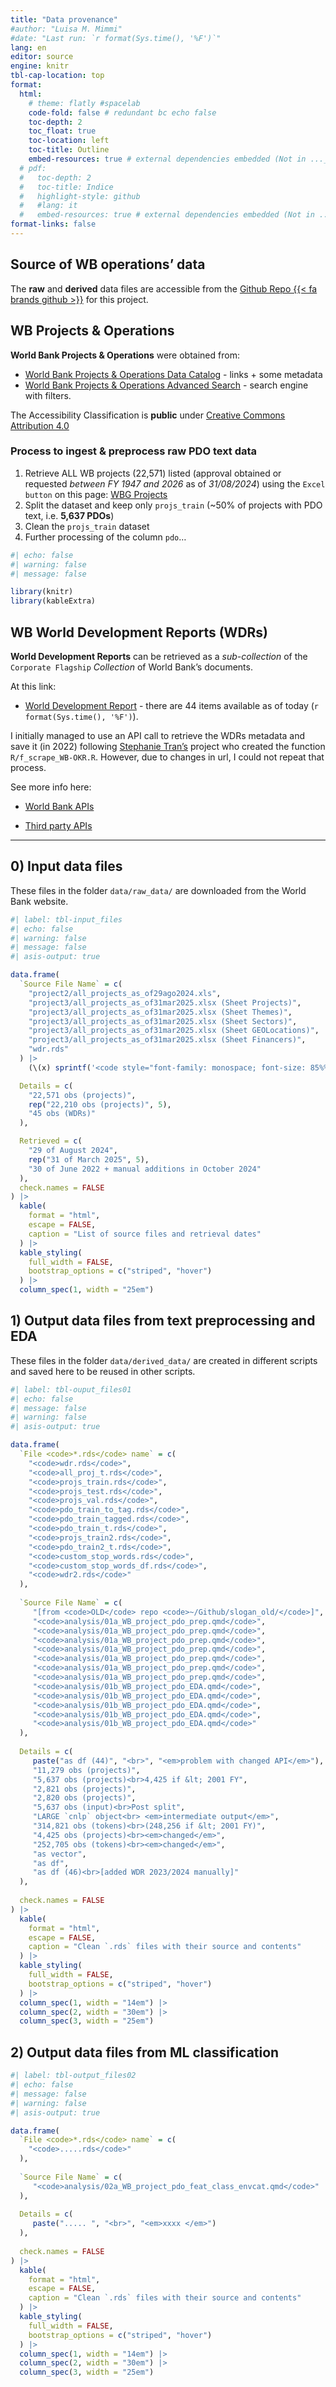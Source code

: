 ```yaml
---
title: "Data provenance"
#author: "Luisa M. Mimmi"
#date: "Last run: `r format(Sys.time(), '%F')`"
lang: en
editor: source
engine: knitr
tbl-cap-location: top
format:
  html:
    # theme: flatly #spacelab
    code-fold: false # redundant bc echo false 
    toc-depth: 2
    toc_float: true
    toc-location: left
    toc-title: Outline
    embed-resources: true # external dependencies embedded (Not in ..._files/)
  # pdf:
  #   toc-depth: 2
  #   toc-title: Indice
  #   highlight-style: github
  #   #lang: it
  #   embed-resources: true # external dependencies embedded (Not in ..._files/)
format-links: false
---
```


## Source of WB operations' data

The **raw** and **derived** data files are accessible from the [Github Repo {{< fa brands github >}}](https://github.com/Lulliter/slogan) for this project. 

## WB Projects & Operations
**World Bank Projects & Operations** were obtained from: 

+ [World Bank Projects & Operations Data Catalog](https://datacatalog.worldbank.org/search/dataset/0037800) - links + some metadata
+ [World Bank Projects & Operations Advanced Search](https://projects.worldbank.org/en/projects-operations/project-search) - search engine with filters.  

The Accessibility Classification is **public** under [Creative Commons Attribution 4.0](https://datacatalog.worldbank.org/public-licenses?fragment=cc)
 
### Process to ingest & preprocess raw PDO text data

1. Retrieve ALL WB projects (22,571) listed (approval obtained or requested *between FY 1947 and 2026* as of *31/08/2024*) using the `Excel button` on this page: [WBG Projects](https://projects.worldbank.org/en/projects-operations/projects-list?str_fiscalyear=1979&end_fiscalyear=1979&os=0) 
2. Split the dataset and keep only `projs_train` (~50% of projects with PDO text, i.e. **5,637 PDOs**)
3. Clean the `projs_train` dataset 
4. Further processing of the column `pdo`...

<!-- ::: {.callout-warning icon="false" collapse="true" style="background-color: #fffcf9;"} -->
<!-- ### {{< bi terminal-fill color=#9b6723 >}} Nerdy Note -->
<!-- I had made a prior attempt to ingest the WB document data using the `rvest` package, following the work of [Stephanie Tran](https://github.com/transteph/world-bank-document-scraping) project who created the function `R/f_scrape_WB-OKR.R`. However the WB website has changed and the function is not working anymore. -->
<!-- ::: -->

```r
#| echo: false
#| warning: false
#| message: false

library(knitr)
library(kableExtra)
```

## WB World Development Reports (WDRs)

**World Development Reports** can be retrieved as a *sub-collection* of the `Corporate Flagship` *Collection* of World Bank's documents. 

At this link:

<!-- `wdr.rds` was created in old repo `/Github/slogan_old/` in `OLD/_my_stuff/WDR-data-ingestion.Rmd` with text processing on WDR abstracts in `OLD/01b_WDR_data-exploration_abstracts.Rmd` and saved as `...OLD/data/raw_data/wdr.rds`. -->

+ [World Development Report](https://openknowledge.worldbank.org/collections/3d9bbbf6-c007-5043-b655-04d8a1cfbfb2) - there are 44 items available as of today (`r format(Sys.time(), '%F')`).

I initially managed to use an API call to retrieve the WDRs metadata and save it (in 2022) following [Stephanie Tran's](https://github.com/transteph/world-bank-document-scraping) project who created the function `R/f_scrape_WB-OKR.R`. However, due to changes in url, I could not repeat that process. 

See more info here:

+ [World Bank APIs](https://datahelpdesk.worldbank.org/knowledgebase/articles/889386-developer-information-overview) 

+ [Third party APIs](https://data.worldbank.org/products/third-party-apps) 


***

## 0) Input data files 
These files in the folder `data/raw_data/` are downloaded from the World Bank website.


```r
#| label: tbl-input_files
#| echo: false
#| warning: false
#| message: false
#| asis-output: true

data.frame(
  `Source File Name` = c(
    "project2/all_projects_as_of29ago2024.xls",
    "project3/all_projects_as_of31mar2025.xlsx (Sheet Projects)",
    "project3/all_projects_as_of31mar2025.xlsx (Sheet Themes)",
    "project3/all_projects_as_of31mar2025.xlsx (Sheet Sectors)",
    "project3/all_projects_as_of31mar2025.xlsx (Sheet GEOLocations)",
    "project3/all_projects_as_of31mar2025.xlsx (Sheet Financers)",
    "wdr.rds"
  ) |>
    (\(x) sprintf('<code style="font-family: monospace; font-size: 85%%">%s</code>', x))(),

  Details = c(
    "22,571 obs (projects)",
    rep("22,210 obs (projects)", 5),
    "45 obs (WDRs)"
  ),

  Retrieved = c(
    "29 of August 2024",
    rep("31 of March 2025", 5),
    "30 of June 2022 + manual additions in October 2024"
  ),
  check.names = FALSE
) |>
  kable(
    format = "html",
    escape = FALSE,
    caption = "List of source files and retrieval dates"
  ) |>
  kable_styling(
    full_width = FALSE,
    bootstrap_options = c("striped", "hover")
  ) |>
  column_spec(1, width = "25em")

```


## 1) Output data files from text preprocessing and EDA
These files in the folder `data/derived_data/` are created in different scripts and saved here to be reused in other scripts.


```r
#| label: tbl-ouput_files01
#| echo: false
#| message: false
#| warning: false
#| asis-output: true

data.frame(
  `File <code>*.rds</code> name` = c(
    "<code>wdr.rds</code>",
    "<code>all_proj_t.rds</code>",
    "<code>projs_train.rds</code>",
    "<code>projs_test.rds</code>",
    "<code>projs_val.rds</code>",
    "<code>pdo_train_to_tag.rds</code>",
    "<code>pdo_train_tagged.rds</code>",
    "<code>pdo_train_t.rds</code>",
    "<code>projs_train2.rds</code>",
    "<code>pdo_train2_t.rds</code>",
    "<code>custom_stop_words.rds</code>",
    "<code>custom_stop_words_df.rds</code>",
    "<code>wdr2.rds</code>"
  ),
  
  `Source File Name` = c(
     "[from <code>OLD</code> repo <code>~/Github/slogan_old/</code>]",
     "<code>analysis/01a_WB_project_pdo_prep.qmd</code>",
     "<code>analysis/01a_WB_project_pdo_prep.qmd</code>",
     "<code>analysis/01a_WB_project_pdo_prep.qmd</code>",
     "<code>analysis/01a_WB_project_pdo_prep.qmd</code>",
     "<code>analysis/01a_WB_project_pdo_prep.qmd</code>",
     "<code>analysis/01a_WB_project_pdo_prep.qmd</code>",
     "<code>analysis/01a_WB_project_pdo_prep.qmd</code>",
     "<code>analysis/01b_WB_project_pdo_EDA.qmd</code>",
     "<code>analysis/01b_WB_project_pdo_EDA.qmd</code>",
     "<code>analysis/01b_WB_project_pdo_EDA.qmd</code>",
     "<code>analysis/01b_WB_project_pdo_EDA.qmd</code>",
     "<code>analysis/01b_WB_project_pdo_EDA.qmd</code>"
  ),
  
  Details = c(
     paste("as df (44)", "<br>", "<em>problem with changed API</em>"),
     "11,279 obs (projects)",
     "5,637 obs (projects)<br>4,425 if &lt; 2001 FY",
     "2,821 obs (projects)",
     "2,820 obs (projects)",
     "5,637 obs (input)<br>Post split",
     "LARGE `cnlp` object<br> <em>intermediate output</em>",
     "314,821 obs (tokens)<br>(248,256 if &lt; 2001 FY)",
     "4,425 obs (projects)<br><em>changed</em>",
     "252,705 obs (tokens)<br><em>changed</em>",
     "as vector",
     "as df",
     "as df (46)<br>[added WDR 2023/2024 manually]"
  ),
  
  check.names = FALSE
) |>
  kable(
    format = "html",
    escape = FALSE,
    caption = "Clean `.rds` files with their source and contents"
  ) |>
  kable_styling(
    full_width = FALSE,
    bootstrap_options = c("striped", "hover")
  ) |>
  column_spec(1, width = "14em") |>
  column_spec(2, width = "30em") |>
  column_spec(3, width = "25em")  

```



## 2) Output data files from ML classification

```r
#| label: tbl-output_files02
#| echo: false
#| message: false
#| warning: false
#| asis-output: true

data.frame(
  `File <code>*.rds</code> name` = c(
    "<code>.....rds</code>" 
  ),
  
  `Source File Name` = c(
     "<code>analysis/02a_WB_project_pdo_feat_class_envcat.qmd</code>" 
  ),
  
  Details = c(
     paste("..... ", "<br>", "<em>xxxx </em>") 
  ),
  
  check.names = FALSE
) |>
  kable(
    format = "html",
    escape = FALSE,
    caption = "Clean `.rds` files with their source and contents"
  ) |>
  kable_styling(
    full_width = FALSE,
    bootstrap_options = c("striped", "hover")
  ) |>
  column_spec(1, width = "14em") |>
  column_spec(2, width = "30em") |>
  column_spec(3, width = "25em")  

```
